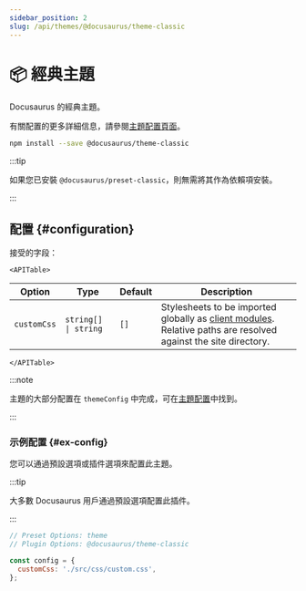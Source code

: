 ```yaml
---
sidebar_position: 2
slug: /api/themes/@docusaurus/theme-classic
---
```


# 📦 經典主題


Docusaurus 的經典主題。

有關配置的更多詳細信息，請參閱[主題配置頁面](theme-configuration.mdx)。

```bash npm2yarn
npm install --save @docusaurus/theme-classic
```

:::tip

如果您已安裝 `@docusaurus/preset-classic`，則無需將其作為依賴項安裝。

:::

## 配置 {#configuration}

接受的字段：

```mdx-code-block
<APITable>
```

| Option | Type | Default | Description |
| --- | --- | --- | --- |
| `customCss` | <code>string[] \| string</code> | `[]` | Stylesheets to be imported globally as [client modules](../../advanced/client.mdx#client-modules). Relative paths are resolved against the site directory. |

```mdx-code-block
</APITable>
```

:::note

主題的大部分配置在 `themeConfig` 中完成，可在[主題配置](./theme-configuration.mdx)中找到。

:::

### 示例配置 {#ex-config}

您可以通過預設選項或插件選項來配置此主題。

:::tip

大多數 Docusaurus 用戶通過預設選項配置此插件。

:::

```js config-tabs
// Preset Options: theme
// Plugin Options: @docusaurus/theme-classic

const config = {
  customCss: './src/css/custom.css',
};
```